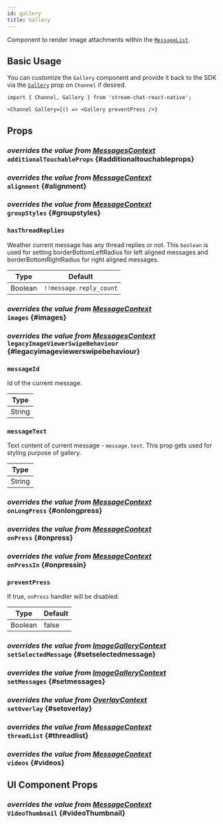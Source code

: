 ```yaml
---
id: gallery
title: Gallery
---
```






Component to render image attachments within the [`MessageList`](../../message-list).

## Basic Usage

You can customize the `Gallery` component and provide it back to the SDK via the [`Gallery`](../../../ui-components/channel#gallery) prop on `Channel` if desired.

```tsx
import { Channel, Gallery } from 'stream-chat-react-native';

<Channel Gallery={() => <Gallery preventPress />}
```

## Props

### <div class="label description">_overrides the value from [MessagesContext](../../../state-and-offline-support/contexts/messages-context#additionaltouchableprops)_</div> `additionalTouchableProps` {#additionaltouchableprops}

<AdditionalTouchableProps />

### <div class="label description">_overrides the value from [MessageContext](../../../state-and-offline-support/contexts/message-context#alignment)_</div> `alignment` {#alignment}

<Alignment />

### <div class="label description">_overrides the value from [MessageContext](../../../state-and-offline-support/contexts/message-context#groupstyles)_</div> `groupStyles` {#groupstyles}

<GroupStyles />

### `hasThreadReplies`

Weather current message has any thread replies or not. This `boolean` is used for setting borderBottomLeftRadius for left aligned messages and borderBottomRightRadius for right aligned messages.

| Type    | Default                 |
| ------- | ----------------------- |
| Boolean | `!!message.reply_count` |

### <div class="label description">_overrides the value from [MessageContext](../../../state-and-offline-support/contexts/message-context#images)_</div> `images` {#images}

<Images />

### <div class="label description">_overrides the value from [MessagesContext](../../../state-and-offline-support/contexts/messages-context#legacyimageviewerswipebehaviour)_</div> `legacyImageViewerSwipeBehaviour` {#legacyimageviewerswipebehaviour}

<LegacyImageViewerSwipeBehaviour />

### `messageId`

Id of the current message.

| Type   |
| ------ |
| String |

### `messageText`

Text content of current message - `message.text`. This prop gets used for styling purpose of gallery.

| Type   |
| ------ |
| String |

### <div class="label description">_overrides the value from [MessageContext](../../../state-and-offline-support/contexts/message-context#onlongpress)_</div> `onLongPress` {#onlongpress}

<OnLongPress />

### <div class="label description">_overrides the value from [MessageContext](../../../state-and-offline-support/contexts/message-context#onpress)_</div> `onPress` {#onpress}

<OnPress />

### <div class="label description">_overrides the value from [MessageContext](../../../state-and-offline-support/contexts/message-context#onpressin)_</div> `onPressIn` {#onpressin}

<OnPressIn />

### `preventPress`

If true, `onPress` handler will be disabled.

| Type    | Default |
| ------- | ------- |
| Boolean | false   |

### <div class="label description">_overrides the value from [ImageGalleryContext](../../../state-and-offline-support/contexts/image-gallery-context#setimage)_</div> `setSelectedMessage` {#setselectedmessage}

<SetSelectedMessage />

### <div class="label description">_overrides the value from [ImageGalleryContext](../../../state-and-offline-support/contexts/image-gallery-context#setimages)_</div> `setMessages` {#setmessages}

<SetMessages />

### <div class="label description">_overrides the value from [OverlayContext](../../../state-and-offline-support/contexts/overlay-context#setoverlay)_</div> `setOverlay` {#setoverlay}

<SetOverlay />

### <div class="label description">_overrides the value from [MessageContext](../../../state-and-offline-support/contexts/message-context#threadlist)_</div> `threadList` {#threadlist}

<ThreadList />

### <div class="label description">_overrides the value from [MessageContext](../../../state-and-offline-support/contexts/message-context#videos)_</div> `videos` {#videos}

<Videos />

## UI Component Props

### <div class="label description">_overrides the value from [MessageContext](../../../state-and-offline-support/contexts/messages-context#videothumbnail)_</div> `VideoThumbnail` {#videoThumbnail}

<VideoThumbnail />
